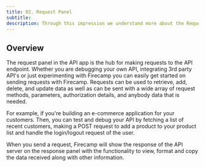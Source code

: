 ```yaml
---
title: 02. Request Panel
subtitle:
description: Through this impression we understand more about the Request panel in the API app of Firecamp
---
```


## Overview

The request panel in the API app is the hub for making requests to the API endpoint. Whether you are debugging your own API, integrating 3rd party API's or just experimenting with Firecamp you can easily get started on sending requests with Firecamp. Requests can be used to retrieve, add, delete, and update data as well as can be sent with a wide array of request methods, parameters, authorization details, and anybody data that is needed.

For example, if you're building an e-commerce application for your customers. Then, you can test and debug your API by fetching a list of recent customers, making a POST request to add a product to your product list and handle the login/logout request of the user.

When you send a request, Firecamp will show the response of the API server on the response panel with the functionality to view, format and copy the data received along with other information.
